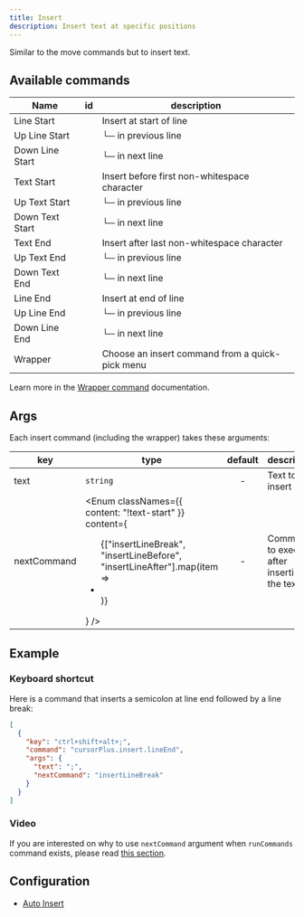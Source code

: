 ```yaml
---
title: Insert
description: Insert text at specific positions
---
```



<Callout className="mt-0">

Similar to the move commands but to insert text.

</Callout>

## Available commands

| Name            | id                                                       | description                                     |
| --------------- | -------------------------------------------------------- | ----------------------------------------------- |
| Line Start      | <CopyText text="cursorPlus.insert.lineStart" code />     | Insert at start of line                         |
| Up Line Start   | <CopyText text="cursorPlus.insert.upLineStart" code />   | └─ in previous line                             |
| Down Line Start | <CopyText text="cursorPlus.insert.downLineStart" code /> | └─ in next line                                 |
| Text Start      | <CopyText text="cursorPlus.insert.textStart" code />     | Insert before first non-whitespace character    |
| Up Text Start   | <CopyText text="cursorPlus.insert.upTextStart" code />   | └─ in previous line                             |
| Down Text Start | <CopyText text="cursorPlus.insert.downTextStart" code /> | └─ in next line                                 |
| Text End        | <CopyText text="cursorPlus.insert.textEnd" code />       | Insert after last non-whitespace character      |
| Up Text End     | <CopyText text="cursorPlus.insert.upTextEnd" code />     | └─ in previous line                             |
| Down Text End   | <CopyText text="cursorPlus.insert.downTextEnd" code />   | └─ in next line                                 |
| Line End        | <CopyText text="cursorPlus.insert.lineEnd" code />       | Insert at end of line                           |
| Up Line End     | <CopyText text="cursorPlus.insert.upLineEnd" code />     | └─ in previous line                             |
| Down Line End   | <CopyText text="cursorPlus.insert.downLineEnd" code />   | └─ in next line                                 |
| Wrapper         | <CopyText text="cursorPlus.insert.wrapper" code />       | Choose an insert command from a quick-pick menu |

<Callout title="Wrapper command?">

Learn more in the [Wrapper command](/docs/commands/wrapper) documentation.

</Callout>

## Args

Each insert command (including the wrapper) takes these arguments:

| key         | type                                                                                                                                                                                                                                   | default | description                                 |
| ----------- | -------------------------------------------------------------------------------------------------------------------------------------------------------------------------------------------------------------------------------------- | :-----: | ------------------------------------------- |
| text        | `string`                                                                                                                                                                                                                               |    -    | Text to insert                              |
| nextCommand | <Enum classNames={{ content: "!text-start" }} content={<ul className="flex flex-col gap-2">{["insertLineBreak", "insertLineBefore", "insertLineAfter"].map(item => <li key={item} aria-hidden><CopyText text={item} /></li>)}</ul>} /> |    -    | Command to execute after inserting the text |

## Example

### Keyboard shortcut

Here is a command that inserts a semicolon at line end followed by a line break:

```json title="keybindings.json"
[
  {
    "key": "ctrl+shift+alt+;",
    "command": "cursorPlus.insert.lineEnd",
    "args": {
      "text": ";",
      "nextCommand": "insertLineBreak"
    }
  }
]
```

### Video

<VideoByKey vKey="insert" />

<Callout>

If you are interested on why to use `nextCommand` argument when `runCommands` command exists, please read [this section](/docs/why#next-command-arg).

</Callout>

## Configuration

- [Auto Insert](/docs/config#auto-insert)

